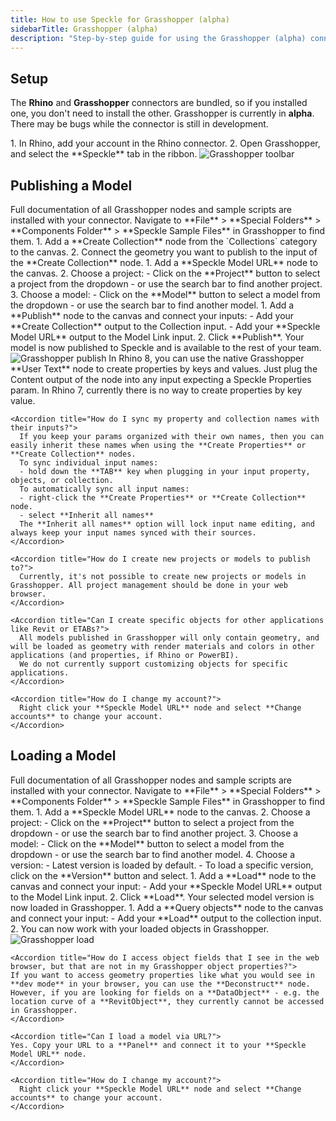 ```yaml
---
title: How to use Speckle for Grasshopper (alpha)
sidebarTitle: Grasshopper (alpha)
description: "Step-by-step guide for using the Grasshopper (alpha) connector"
---
```



<Versions
  app="Grasshopper"
  versions="Rhino 7 & 8"
  os="Windows"
/>

## Setup

<Tip> The **Rhino** and **Grasshopper** connectors are bundled, so if you installed one, you don't need to install the other.</Tip>
<Tip> Grasshopper is currently in **alpha**. There may be bugs while the connector is still in development.</Tip>

<Steps>
    <Setup app="Grasshopper" />
    <Step title="Open the Grasshopper connector">
      1. In Rhino, add your account in the Rhino connector.
      2. Open Grasshopper, and select the **Speckle** tab in the ribbon.
      <Frame>
      <img src="/images/connectors/grasshopper_toolbar.jpg" alt="Grasshopper toolbar" />
      </Frame>
    </Step>
</Steps>

<AccordionGroup>
    <SetupFaq app="Grasshopper" />
</AccordionGroup>

## Publishing a Model

<Tip>
  Full documentation of all Grasshopper nodes and sample scripts are installed with your connector.
  Navigate to **File** > **Special Folders** > **Components Folder** > **Speckle Sample Files** in Grasshopper to find them.
</Tip>

<Steps>
  <Step title="Create a Collection with objects">
  1. Add a **Create Collection** node from the `Collections` category to the canvas.
  2. Connect the geometry you want to publish to the input of the **Create Collection** node.
  </Step>

  <Step title="Get your Speckle model link">
  1. Add a **Speckle Model URL** node to the canvas.
  2. Choose a project:
      - Click on the **Project** button to select a project from the dropdown
      - or use the search bar to find another project. 
  3. Choose a model:
      - Click on the **Model** button to select a model from the dropdown
      - or use the search bar to find another model. 
  </Step>

  <Step title="Publish your model">
    1. Add a **Publish** node to the canvas and connect your inputs:
      - Add your **Create Collection** output to the Collection input.
      - Add your **Speckle Model URL** output to the Model Link input.
    2. Click **Publish**.
    Your model is now published to Speckle and is available to the rest of your team.
    <Frame title="Publish">
    <img src="/images/connectors/grasshopper_publish.jpg" alt="Grasshopper publish" />
    </Frame>
  </Step>
</Steps>

<AccordionGroup>
    <Accordion title="How do I create properties by key value, instead of using the Create Properties node?">
      In Rhino 8, you can use the native Grasshopper **User Text** node to create properties by keys and values.
      Just plug the Content output of the node into any input expecting a Speckle Properties param. 
      In Rhino 7, currently there is no way to create properties by key value.
    </Accordion>

    <Accordion title="How do I sync my property and collection names with their inputs?">
      If you keep your params organized with their own names, then you can easily inherit these names when using the **Create Properties** or **Create Collection** nodes.
      To sync individual input names:
      - hold down the **TAB** key when plugging in your input property, objects, or collection.
      To automatically sync all input names:
      - right-click the **Create Properties** or **Create Collection** node.
      - select **Inherit all names**
      The **Inherit all names** option will lock input name editing, and always keep your input names synced with their sources.
    </Accordion>

    <Accordion title="How do I create new projects or models to publish to?">
      Currently, it's not possible to create new projects or models in Grasshopper. All project management should be done in your web browser.
    </Accordion>

    <Accordion title="Can I create specific objects for other applications like Revit or ETABs?">
      All models published in Grasshopper will only contain geometry, and will be loaded as geometry with render materials and colors in other applications (and properties, if Rhino or PowerBI). 
      We do not currently support customizing objects for specific applications.
    </Accordion>

    <Accordion title="How do I change my account?">
      Right click your **Speckle Model URL** node and select **Change accounts** to change your account.
    </Accordion>
</AccordionGroup>    

## Loading a Model

<Tip>
  Full documentation of all Grasshopper nodes and sample scripts are installed with your connector.
  Navigate to **File** > **Special Folders** > **Components Folder** > **Speckle Sample Files** in Grasshopper to find them.
</Tip>

<Steps>
  <Step title="Get your Speckle model link">
    1. Add a **Speckle Model URL** node to the canvas.
    2. Choose a project:
        - Click on the **Project** button to select a project from the dropdown
        - or use the search bar to find another project. 
    3. Choose a model:
        - Click on the **Model** button to select a model from the dropdown
        - or use the search bar to find another model. 
    4. Choose a version:
        - Latest version is loaded by default.
        - To load a specific version, click on the **Version** button and select. 
  </Step>

  <Step title="Load your model">
    1. Add a **Load** node to the canvas and connect your input:
      - Add your **Speckle Model URL** output to the Model Link input.
    2. Click **Load**.
    Your selected model version is now loaded in Grasshopper.
  </Step>

  <Step title="Get your model objects">
    1. Add a **Query objects** node to the canvas and connect your input:
      - Add your **Load** output to the collection input.
    2. You can now work with your loaded objects in Grasshopper.
    <Frame>
    <img src="/images/connectors/grasshopper_load.jpg" alt="Grasshopper load" />
    </Frame>
  </Step>
</Steps>

<AccordionGroup>

    <Accordion title="How do I access object fields that I see in the web browser, but that are not in my Grasshopper object properties?">
    If you want to access geometry properties like what you would see in **dev mode** in your browser, you can use the **Deconstruct** node.
    However, if you are looking for fields on a **DataObject** - e.g. the location curve of a **RevitObject**, they currently cannot be accessed in Grasshopper.
    </Accordion>

    <Accordion title="Can I load a model via URL?">
    Yes. Copy your URL to a **Panel** and connect it to your **Speckle Model URL** node.
    </Accordion>

    <Accordion title="How do I change my account?">
      Right click your **Speckle Model URL** node and select **Change accounts** to change your account.
    </Accordion>

</AccordionGroup>